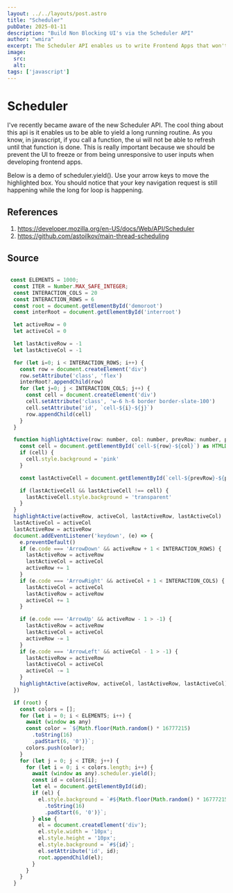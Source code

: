 ```yaml
---
layout: ../../layouts/post.astro
title: "Scheduler"
pubDate: 2025-01-11
description: "Build Non Blocking UI's via the Scheduler API"
author: "wmira"
excerpt: The Scheduler API enables us to write Frontend Apps that won't freeze the UI.
image:
  src:
  alt:
tags: ['javascript']
---
```


# Scheduler

I've recently became aware of the new Scheduler API. The cool thing about this api is it enables us to be able to yield a long running routine.
As you know, in javascript, if you call a function, the ui will not be able to refresh until that function is done.  This is really important
because we should be prevent the UI to freeze or from being unresponsive to user inputs when developing frontend apps.

Below is a demo of scheduler.yield(). Use your arrow keys to move the highlighted box. You should notice that your key navigation request is still
happening while the long for loop is happening.

<SchedulerDemo />

## References

1. https://developer.mozilla.org/en-US/docs/Web/API/Scheduler
2. https://github.com/astoilkov/main-thread-scheduling

## Source

```javascript

 const ELEMENTS = 1000;
  const ITER = Number.MAX_SAFE_INTEGER;
  const INTERACTION_COLS = 20
  const INTERACTION_ROWS = 6
  const root = document.getElementById('demoroot')
  const interRoot = document.getElementById('interroot')

  let activeRow = 0
  let activeCol = 0

  let lastActiveRow = -1
  let lastActiveCol = -1

  for (let i=0; i < INTERACTION_ROWS; i++) {
    const row = document.createElement('div')
    row.setAttribute('class', 'flex')
    interRoot?.appendChild(row)
    for (let j=0; j < INTERACTION_COLS; j++) {
      const cell = document.createElement('div')
      cell.setAttribute('class', 'w-6 h-6 border border-slate-100')
      cell.setAttribute('id', `cell-${i}-${j}`)
      row.appendChild(cell)
    }
  }

  function highlightActive(row: number, col: number, prevRow: number, prevCol: number) {
    const cell = document.getElementById(`cell-${row}-${col}`) as HTMLDivElement
    if (cell) {
      cell.style.background = 'pink'
    }

    const lastActiveCell = document.getElementById(`cell-${prevRow}-${prevCol}`) as HTMLDivElement

    if (lastActiveCell && lastActiveCell !== cell) {
      lastActiveCell.style.background = 'transparent'
    }
  }
  highlightActive(activeRow, activeCol, lastActiveRow, lastActiveCol)
  lastActiveCol = activeCol
  lastActiveRow = activeRow
  document.addEventListener('keydown', (e) => {
    e.preventDefault()
    if (e.code === 'ArrowDown' && activeRow + 1 < INTERACTION_ROWS) {
      lastActiveRow = activeRow
      lastActiveCol = activeCol
      activeRow += 1
    }
    if (e.code === 'ArrowRight' && activeCol + 1 < INTERACTION_COLS) {
      lastActiveCol = activeCol
      lastActiveRow = activeRow
      activeCol += 1
    }

    if (e.code === 'ArrowUp' && activeRow - 1 > -1) {
      lastActiveRow = activeRow
      lastActiveCol = activeCol
      activeRow -= 1
    }
    if (e.code === 'ArrowLeft' && activeCol - 1 > -1) {
      lastActiveRow = activeRow
      lastActiveCol = activeCol
      activeCol -= 1
    }
    highlightActive(activeRow, activeCol, lastActiveRow, lastActiveCol)
  })

  if (root) {
    const colors = [];
    for (let i = 0; i < ELEMENTS; i++) {
      await (window as any)                                                                                             .yield();
      const color = `${Math.floor(Math.random() * 16777215)
        .toString(16)
        .padStart(6, '0')}`;
      colors.push(color);
    }
    for (let j = 0; j < ITER; j++) {
      for (let i = 0; i < colors.length; i++) {
        await (window as any).scheduler.yield();
        const id = colors[i];
        let el = document.getElementById(id);
        if (el) {
          el.style.background = `#${Math.floor(Math.random() * 16777215)
            .toString(16)
            .padStart(6, '0')}`;
        } else {
          el = document.createElement('div');
          el.style.width = '10px';
          el.style.height = '10px';
          el.style.background = `#${id}`;
          el.setAttribute('id', id);
          root.appendChild(el);
        }
      }
    }
  }


```

